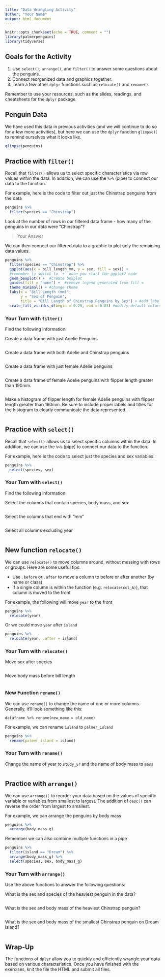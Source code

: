 ---
title: "Data Wrangling Activity"
author: "Your Name"
output: html_document
---

```{r setup, include=FALSE}
knitr::opts_chunk$set(echo = TRUE, comment = "")
library(palmerpenguins)
library(tidyverse)
```


## Goals for the Activity  

1. Use `select()`, `arrange()`, and `filter()` to answer some questions about the penguins.   
2. Connect reorganized data and graphics together.   
3. Learn a few other `dplyr` functions such as `relocate()` and `rename()`.  


Remember to use your resources, such as the slides, readings, and cheatsheets for the `dplyr` package.  

## Penguin Data 

We have used this data in previous activities (and we will continue to do so for a few more activities), but here we can use the `dplyr` function `glimpse()` to remind ourselves what it looks like.  

```{r}
glimpse(penguins)
```



## Practice with `filter()`  

Recall that `filter()` allows us to select specific characteristics via row values within the data.  In addition, we can use the `%>%` (pipe) to connect our data to the function.  

For example, here is the code to filter out just the Chinstrap penguins from the data

```{r}
penguins %>% 
  filter(species == "Chinstrap") 
```

Look at the number of rows in our filtered data frame - how many of the penguins in our data were "Chinstrap"?

> Your Answer


We can then connect our filtered data to a graphic to plot only the remaining data values.  
```{r}
penguins %>% 
  filter(species == "Chinstrap") %>% 
  ggplot(aes(x = bill_length_mm, y = sex, fill = sex)) + 
  #remember to switch to `+` once you start the ggplot2 code
  geom_boxplot() +  #create boxplot
  guides(fill = "none") +  #remove legend generated from fill =
  theme_minimal() + #change theme
  labs(x = "Bill Length (mm)",
       y = "Sex of Penguin",
       title = "Bill Length of Chinstrap Penguins by Sex") + #add labels and title
  scale_fill_viridis_d(begin = 0.25, end = 0.85) #modify default colors
```

### Your Turn with `filter()`  

Find the following information: 

Create a data frame with just Adelie Penguins

```{r}

```


Create a data frame with both Adelie and Chinstrap penguins

```{r}

```


Create a data frame with just female Adelie penguins

```{r}

```


Create a data frame of female Adelie penguins with flipper length greater than 190mm.  

```{r}

```


Make a histogram of flipper length for female Adelie penguins with flipper length greater than 190mm. Be sure to include proper labels and titles for the histogram to clearly communicate the data represented.

```{r}

```


## Practice with `select()` 

Recall that `select()` allows us to select specific columns within the data.  In addition, we can use the `%>%` (pipe) to connect our data to the function.  

For example, here is the code to select just the species and sex variables: 

```{r}
penguins %>% 
  select(species, sex)
```

### Your Turn with `select()`

Find the following information: 

Select the columns that contain species, body mass, and sex

```{r}

```


Select the columns that end with "mm"

```{r}

```


Select all columns excluding year 

```{r}

```


## New function `relocate()`

We can use `relocate()` to move columns around, without messing with rows or groups. Here are some useful tips:  

- Use `.before` or `.after` to move a column to before or after another (by name or class)  
- If a single column is within the function (e.g. `relocate(col_A)`), that column is moved to the front  

For example, the following will move `year` to the front 
```{r}
penguins %>% 
  relocate(year)
```

Or we could move `year` after `island`
```{r}
penguins %>% 
  relocate(year, .after = island)
```

### Your Turn with `relocate()`

Move sex after species 
```{r}

```


Move body mass before bill length
```{r}

```


### New Function `rename()`
We can use `rename()` to change the name of one or more columns. Generally, it’ll look something like this:

`dataframe %>% rename(new_name = old_name)`


For example, we can rename `island` to `palmer_island`
```{r}
penguins %>% 
  rename(palmer_island = island)
```

### Your Turn with `rename()`

Change the name of year to `study_yr` and the name of body mass to `mass`

```{r}

```






## Practice with `arrange()` 
We can use `arrange()` to reorder your data based on the values of specific variable or variables from smallest to largest. The addition of `desc()` can reverse the order from largest to smallest.  

For example, we can arrange the penguins by body mass
```{r}
penguins %>% 
  arrange(body_mass_g)
```

Remember we can also combine multiple functions in a pipe
```{r}
penguins %>% 
  filter(island == "Dream") %>% 
  arrange(body_mass_g) %>% 
  select(species, sex, body_mass_g)
```

### Your Turn with `arrange()`

Use the above functions to answer the following questions:

What is the sex and species of the heaviest penguin in the data?

```{r}

```


What is the sex and body mass of the heaviest Chinstrap penguin?

```{r}

```


What is the sex and body mass of the smallest Chinstrap penguin on Dream island?

```{r}

```


## Wrap-Up
The functions of `dplyr` allow you to quickly and efficiently wrangle your data based on various characteristics. Once you have finished with the exercises, knit the file the HTML and submit all files.


